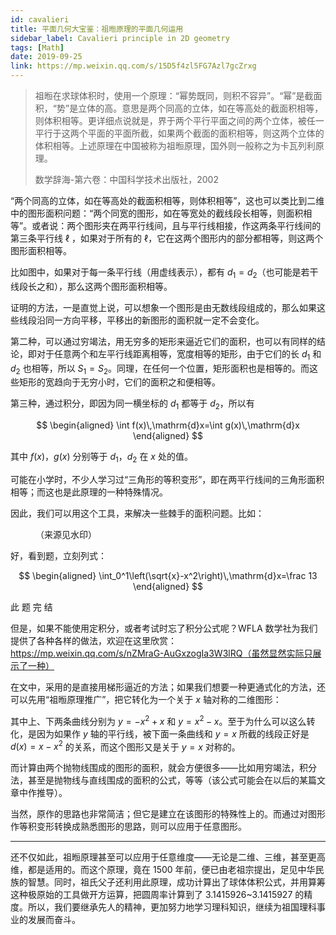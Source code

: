 ```yaml
---
id: cavalieri
title: 平面几何大宝鉴：祖暅原理的平面几何运用
sidebar_label: Cavalieri principle in 2D geometry
tags: [Math]
date: 2019-09-25
link: https://mp.weixin.qq.com/s/15D5f4zl5FG7Azl7gcZrxg
---
```



<DocMetadataBanner frontMatter={frontMatter} />

> 祖暅在求球体积时，使用一个原理：“幂势既同，则积不容异”。“幂”是截面积，“势”是立体的高。意思是两个同高的立体，如在等高处的截面积相等，则体积相等。更详细点说就是，界于两个平行平面之间的两个立体，被任一平行于这两个平面的平面所截，如果两个截面的面积相等，则这两个立体的体积相等。上述原理在中国被称为祖暅原理，国外则一般称之为卡瓦列利原理。
>
> 数学辞海-第六卷：中国科学技术出版社，2002

“两个同高的立体，如在等高处的截面积相等，则体积相等”，这也可以类比到二维中的图形面积问题：“两个同宽的图形，如在等宽处的截线段长相等，则面积相等”。或者说：两个图形夹在两平行线间，且与平行线相接，作这两条平行线间的第三条平行线 $\ell$ ，如果对于所有的 $\ell$，它在这两个图形内的部分都相等，则这两个图形面积相等。

<Figure src="/img/./docs/Science/cavalieri/JGibibkelET68EfhySWuOboVia7FJX8ehwIAicTz2be2JDN7HIibwibjrpYPP1bTCr1TrjDicauU0P6BLCgFIibZK42GCQ.png"></Figure>

比如图中，如果对于每一条平行线（用虚线表示），都有 $d_1=d_2$（也可能是若干线段长之和），那么这两个图形面积相等。

证明的方法，一是直觉上说，可以想象一个图形是由无数线段组成的，那么如果这些线段沿同一方向平移，平移出的新图形的面积就一定不会变化。

<Figure src="/img/./docs/Science/cavalieri/JGibibkelET68EfhySWuOboVia7FJX8ehwIq7rKuUtU2fmNPBsE5ZlW0U1LeeLIdNXFqDa2dr7VLFNOPleZyFAicsQ.png"></Figure>

第二种，可以通过穷竭法，用无穷多的矩形来逼近它们的面积，也可以有同样的结论，即对于任意两个和左平行线距离相等，宽度相等的矩形，由于它们的长 $d_1$ 和 $d_2$ 也相等，所以 $S_1=S_2$。同理，在任何一个位置，矩形面积也是相等的。而这些矩形的宽趋向于无穷小时，它们的面积之和便相等。

第三种，通过积分，即因为同一横坐标的 $d_1$ 都等于 $d_2$，所以有

$$
\begin{aligned}
\int f(x)\,\mathrm{d}x=\int g(x)\,\mathrm{d}x
\end{aligned}
$$

其中 $f(x)$，$g(x)$ 分别等于 $d_1$，$d_2$ 在 $x$ 处的值。

可能在小学时，不少人学习过“三角形的等积变形”，即在两平行线间的三角形面积相等；而这也是此原理的一种特殊情况。

因此，我们可以用这个工具，来解决一些棘手的面积问题。比如：

<Figure src="/img/./docs/Science/cavalieri/JGibibkelET68EfhySWuOboVia7FJX8ehwINMicRNErQECUAT61ibpmzQYRMKhvmbcKXlQuNENnOZ8OFPkl66dnSsfA.jpeg">
  （来源见水印）
</Figure>

好，看到题，立刻列式：

$$
\begin{aligned}
\int_0^1\left(\sqrt{x}-x^2\right)\,\mathrm{d}x=\frac 13
\end{aligned}
$$

<p style={{ fontSize: 'large', color: 'orange', textAlign: 'center' }}>此 题 完 结</p>

但是，如果不能使用定积分，或者考试时忘了积分公式呢？WFLA 数学社为我们提供了各种各样的做法，欢迎在这里欣赏：https://mp.weixin.qq.com/s/nZMraG-AuGxzogIa3W3lRQ（虽然显然实际只展示了一种）

在文中，采用的是直接用梯形逼近的方法；如果我们想要一种更通式化的方法，还可以先用“祖暅原理推广”，把它转化为一个关于 $x$ 轴对称的二维图形：

<Figure src="/img/./docs/Science/cavalieri/JGibibkelET68EfhySWuOboVia7FJX8ehwIL0eR3P3ktCbbfFKE6SfLYE3VCfrB4nibzUkSoibdRtkOmvO65nu1Mictw.png"></Figure>

其中上、下两条曲线分别为 $y=-x^2+x$ 和 $y=x^2-x$。至于为什么可以这么转化，是因为如果作 $y$ 轴的平行线，被下面一条曲线和 $y=x$ 所截的线段正好是 $d(x)=x-x^2$ 的关系，而这个图形又是关于 $y=x$ 对称的。

<Figure src="/img/./docs/Science/cavalieri/JGibibkelET68EfhySWuOboVia7FJX8ehwIvhZefO4cHbMYoN8ELI5Dg5rNjMTCAtlArXQuNMQgJg7RBRGYyrTpCA.png"></Figure>

而计算由两个抛物线围成的图形的面积，就会方便很多——比如用穷竭法，积分法，甚至是抛物线与直线围成的面积的公式，等等（该公式可能会在以后的某篇文章中作推导）。

当然，原作的思路也非常简洁；但它是建立在该图形的特殊性上的。而通过对图形作等积变形转换成熟悉图形的思路，则可以应用于任意图形。

---

还不仅如此，祖暅原理甚至可以应用于任意维度——无论是二维、三维，甚至更高维，都是适用的。而这个原理，竟在 1500 年前，便已由老祖宗提出，足见中华民族的智慧。同时，祖氏父子还利用此原理，成功计算出了球体体积公式，并用算筹这种极原始的工具做开方运算，把圆周率计算到了 3.1415926~3.1415927 的精度。所以，我们要继承先人的精神，更加努力地学习理科知识，继续为祖国理科事业的发展而奋斗。
